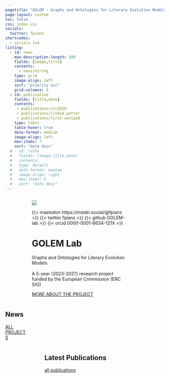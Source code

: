 ```yaml
---
pagetitle: "GOLEM - Graphs and Ontologies for Literary Evolution Models"
page-layout: custom
toc: false
css: index.css
socials:
  twitter: fpianz
shortcodes:
  - socials.lua
listing: 
  - id: news
    max-description-length: 500
    fields: [image,title]
    contents: 
      - news/hiring
    type: grid
    image-align: left
    sort: "priority asc"
    grid-columns: 3
  - id: publication
    fields: [title,date]
    contents: 
     - publications/chr2020
     - publications/linked_potter
     - publications/first-wattpad
    type: table
    table-hover: true
    date-format: medium
    image-align: left
    max-items: 7
    sort: "date desc"
  # - id: talks
  #   fields: [image,title,date]
  #   contents: 
  #   type: default
  #   date-format: medium
  #   image-align: right
  #   max-items: 5
  #   sort: "date desc"
---
```




::: {.vspace}
:::




:::: {.columns}

::: {.column .col-v-center width="15%"}
:::



::: {.column .col-v-center width="70%"}


::: {.portrait}
![](static/img/avatar.png)

:::{.socials}
{{< mastodon https://mstdn.social/@fpianz >}}
{{< twitter fpianz >}}
{{< github GOLEM-lab >}}
{{< orcid 0000-0001-6634-121X >}}
:::

:::

# GOLEM Lab
::: {.termeh-intro}
Graphs and Ontologies for Literary Evolution Models
<br>
<br>
A 5-year (2023-2027) research project funded by the European Commission (ERC StG)

:::
:::{.about-link}
[MORE ABOUT THE PROJECT](about/)
:::
:::


::: {.vspace}
:::

::: {.column .col-v-center width="20%"}
:::

::::





::::{.columns}
::: {.home-section}
::: {.column .col-v-center width="15%"}
:::

::: {.column .col-v-center width="70%"}

## News
:::{#news}
:::

:::{.all-link}
[ALL PROJECTS](news/)
:::

:::
:::
::::




::::{.columns}


::: {.column .col-v-center width="15%"}
:::

::: {.column .col-v-center width="70%"}

## Latest Publications
:::{#publication}
:::

::: {.all-link}
[all publications](publications/)
:::

:::
::::


<!-- ::::{.columns} -->
<!-- ::: {.home-section} -->
<!-- ::: {.column .col-v-center width="15%"} -->
<!-- ::: -->

<!-- ::: {.column .col-v-center width="70%"} -->

<!-- ## R packages -->
<!-- <div id="listing-rpckg" class="quarto-listing quarto-listing-container-grid"> -->
<!-- <div class="list grid quarto-listing-cols-3"><div class="g-col-1" data-index="0" data-categories="entropy" data-listing-file-modified-sort="1665686493490" data-listing-reading-time-sort="0.005" data-listing-date-sort="null"> -->
<!-- <a href="/project/seand/#r-package-netropy" class="quarto-grid-link"> -->
<!-- <div class="quarto-grid-item card h-100 card-left"> -->
<!-- <p class="card-img-top"> -->
<!-- <img src="./rpackage/netropy/featured.png" class="thumbnail-image card-img" style="height: 150px;"> -->
<!-- </p> -->
<!-- </div> -->
<!-- </a> -->
<!-- </div><div class="g-col-1" data-index="1" data-categories="entropy" data-listing-file-modified-sort="1665686604701" data-listing-reading-time-sort="0.005" data-listing-date-sort="null"> -->
<!-- <a href="/project/rmm/#r-package-multigraphr" class="quarto-grid-link"> -->
<!-- <div class="quarto-grid-item card h-100 card-left"> -->
<!-- <p class="card-img-top"> -->
<!-- <img src="./rpackage/multigraphr/featured.png" class="thumbnail-image card-img" style="height: 150px;"> -->
<!-- </p> -->
<!-- </div> -->
<!-- </a> -->
<!-- </div></div> -->
<!-- <div class="listing-no-matching d-none"> -->
<!-- No matching items -->
<!-- </div> -->
<!-- </div> -->

<!-- ::: -->
<!-- ::: {.vspace} -->
<!-- ::: -->
<!-- ::: -->
<!-- :::: -->


<!-- ::::{.columns} -->

<!-- ::: {.column .col-v-center width="15%"} -->
<!-- ::: -->

<!-- ::: {.column .col-v-center width="70%"} -->




<!-- ## Recent Talks -->
<!-- :::{#talks} -->
<!-- ::: -->

<!-- ::: {.all-link} -->
<!-- [more talks](talks/) -->
<!-- ::: -->
<!-- ::: -->

<!-- :::: -->

<!-- ::: {.vspace} -->
<!-- ::: -->
